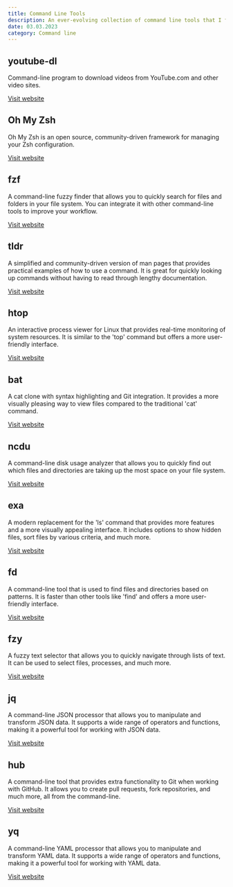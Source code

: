 ```yaml
---
title: Command Line Tools
description: An ever-evolving collection of command line tools that I find useful or just fun to play with.
date: 03.03.2023
category: Command line
---
```


## youtube-dl

Command-line program to download videos from YouTube.com and other video sites.

[Visit website](https://ytdl-org.github.io/youtube-dl)

## Oh My Zsh

Oh My Zsh is an open source, community-driven framework for managing your Zsh configuration.

[Visit website](https://ohmyz.sh/)

## fzf

A command-line fuzzy finder that allows you to quickly search for files and folders in your file system. You can integrate it with other command-line tools to improve your workflow.

[Visit website](https://github.com/junegunn/fzf)

## tldr

A simplified and community-driven version of man pages that provides practical examples of how to use a command. It is great for quickly looking up commands without having to read through lengthy documentation.

[Visit website](https://tldr.sh/)


## htop

An interactive process viewer for Linux that provides real-time monitoring of system resources. It is similar to the 'top' command but offers a more user-friendly interface.

[Visit website](https://htop.dev/)


## bat

A cat clone with syntax highlighting and Git integration. It provides a more visually pleasing way to view files compared to the traditional 'cat' command.

[Visit website](https://github.com/sharkdp/bat)


## ncdu

A command-line disk usage analyzer that allows you to quickly find out which files and directories are taking up the most space on your file system.

[Visit website](https://dev.yorhel.nl/ncdu)


## exa

A modern replacement for the 'ls' command that provides more features and a more visually appealing interface. It includes options to show hidden files, sort files by various criteria, and much more.

[Visit website](https://the.exa.website/)


## fd

A command-line tool that is used to find files and directories based on patterns. It is faster than other tools like 'find' and offers a more user-friendly interface.

[Visit website](https://github.com/sharkdp/fd)


## fzy

A fuzzy text selector that allows you to quickly navigate through lists of text. It can be used to select files, processes, and much more.

[Visit website](https://github.com/jhawthorn/fzy)

## jq

A command-line JSON processor that allows you to manipulate and transform JSON data. It supports a wide range of operators and functions, making it a powerful tool for working with JSON data.

[Visit website](https://stedolan.github.io/jq/)

## hub

A command-line tool that provides extra functionality to Git when working with GitHub. It allows you to create pull requests, fork repositories, and much more, all from the command-line.

[Visit website](https://hub.github.com/)

## yq

A command-line YAML processor that allows you to manipulate and transform YAML data. It supports a wide range of operators and functions, making it a powerful tool for working with YAML data.

[Visit website](https://github.com/mikefarah/yq)
